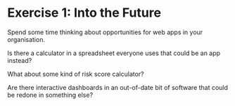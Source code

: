 # Exercise 1: Into the Future

Spend some time thinking about opportunities for web apps in your organisation.

Is there a calculator in a spreadsheet everyone uses that could be an app instead?

What about some kind of risk score calculator?

Are there interactive dashboards in an out-of-date bit of software that could be redone in something else?
